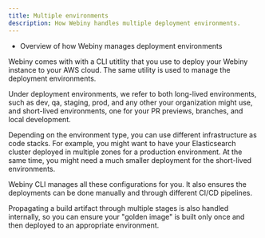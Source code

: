 ```yaml
---
title: Multiple environments
description: How Webiny handles multiple deployment environments.
---
```



<Alert type="success" title="WHAT YOU'LL LEARN">

- Overview of how Webiny manages deployment environments

</Alert>

Webiny comes with with a CLI utitlity that you use to deploy your Webiny instance to your AWS cloud. The same utility is used to manage the deployment environments.

Under deployment environments, we refer to both long-lived environments, such as dev, qa, staging, prod, and any other your organization might use, and short-lived environments, one for your PR previews, branches, and local development.

Depending on the environment type, you can use different infrastructure as code stacks. For example, you might want to have your Elasticsearch cluster deployed in multiple zones for a production environment. At the same time, you might need a much smaller deployment for the short-lived environments.

Webiny CLI manages all these configurations for you. It also ensures the deployments can be done manually and through different CI/CD pipelines.

Propagating a build artifact through multiple stages is also handled internally, so you can ensure your "golden image" is built only once and then deployed to an appropriate environment.
